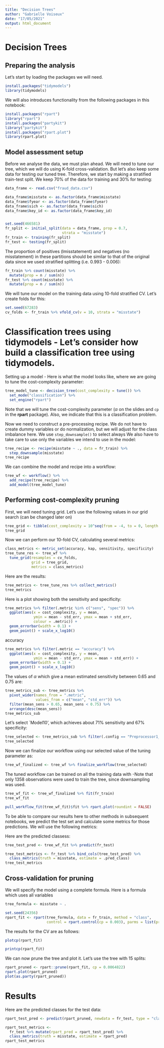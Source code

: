 ```yaml
---
title: "Decision Trees"
author: "Gabrielle Voiseux"
date: "17/05/2021"
output: html_document
---
```

# Decision Trees

## Preparing the analysis

Let's start by loading the packages we will need.

```r
 
install.packages("tidymodels")
library(tidymodels)
```

We will also introduces functionality from the following packages in this notebook:

```r
install.packages("rpart")
library("rpart")
install.packages("partykit")
library("partykit")
install.packages("rpart.plot")
library(rpart.plot)
```





## Model assessment setup 

Before we analyse the data, we must plan ahead. We will need to tune our tree, which we will do using K-fold cross-validation. But let's also keep some data for testing our tuned tree. Therefore, we start by making a stratified train-test split. We keep 70% of the data for training and 30% for testing:

```r

data_frame <- read.csv("fraud_data.csv")

data_frame$misstate <- as.factor(data_frame$misstate)
data_frame$fyear <- as.factor(data_frame$fyear)
data_frame$sich <- as.factor(data_frame$sich)
data_frame$key_id <- as.factor(data_frame$key_id)


set.seed(466581)
fr_split <- initial_split(data = data_frame, prop = 0.7, 
                          strata = "misstate")
fr_train <- training(fr_split)
fr_test <- testing(fr_split)
```


The proportion of positives (lmisstatement) and negatives (no misstatement) in these partitions should be similar to that of the original data since we used stratified splitting (i.e. 0.993 - 0.006):

```r
fr_train %>% count(misstate) %>% 
  mutate(prop = n / sum(n))
fr_test %>% count(misstate) %>% 
  mutate(prop = n / sum(n))
```

We will tune our model on the training data using 10-fold stratified CV. Let's create folds for this:

```r
set.seed(67283)
cv_folds <- fr_train %>% vfold_cv(v = 10, strata = "misstate")
```


# Classification trees using **tidymodels** - Let's consider how build a classification tree using **tidymodels**. 

Setting up a model - Here is what the model looks like, where we are going to tune the cost-complexity parameter:

```r
tree_model_tune <- decision_tree(cost_complexity = tune()) %>% 
  set_mode("classification") %>% 
  set_engine("rpart")
```


Note that we will tune the cost-complexity parameter ($\alpha$ on the slides and `cp` in the **rpart** package). Also, we indicate that this is a classification problem.

Now we need to construct a pre-processing recipe. 
We do not have to create dummy variables or do normalization, but we will adjust for the class imbalance here. We use `step_downsample()` to select always 
We also have to take care to use only the variables we intend to use in the model:

```r
tree_recipe <- recipe(misstate ~ ., data = fr_train) %>% 
  step_downsample(misstate)
tree_recipe
```

We can combine the model and recipe into a workflow: 

```r
  
tree_wf <- workflow() %>% 
  add_recipe(tree_recipe) %>% 
  add_model(tree_model_tune)

```


## Performing cost-complexity pruning

First, we will need tuning grid. Let's use the following values in our grid search (can be changed later on)


```r
tree_grid <- tibble(cost_complexity = 10^seq(from = -4, to = 0, length.out = 20))
tree_grid
```


Now we can perform our 10-fold CV, calculating several metrics:


```r
class_metrics <- metric_set(accuracy, kap, sensitivity, specificity)
tree_tune_res <- tree_wf %>% 
  tune_grid(resamples = cv_folds,
            grid = tree_grid,
            metrics = class_metrics)

```


Here are the results:
  
```r
tree_metrics <- tree_tune_res %>% collect_metrics()
tree_metrics
```

Here is a plot showing both the sensitivity and specificity:

```r
tree_metrics %>% filter(.metric %in% c("sens", "spec")) %>% 
  ggplot(aes(x = cost_complexity, y = mean, 
             ymin = mean - std_err, ymax = mean + std_err, 
             colour = .metric)) +
  geom_errorbar(width = 0.1) + 
  geom_point() + scale_x_log10()
```

accuracy 


```r
tree_metrics %>% filter(.metric == "accuracy") %>% 
  ggplot(aes(x = cost_complexity, y = mean, 
             ymin = mean - std_err, ymax = mean + std_err)) +
  geom_errorbar(width = 0.1) + 
  geom_point() + scale_x_log10()
```

The values of $\alpha$ which give a mean estimated sensitivity between 0.65 and 0.75 are:

```r
tree_metrics_sub <- tree_metrics %>% 
  pivot_wider(names_from = ".metric", 
              values_from = c("mean", "std_err")) %>% 
  filter(mean_sens > 0.65, mean_sens < 0.75) %>% 
  arrange(desc(mean_sens))
tree_metrics_sub
```


Let's select `Model10', which achieves about 71% sensitivity and 67% specificity:

```r
tree_selected <- tree_metrics_sub %>% filter(.config == "Preprocessor1_Model10")
tree_selected
```

Now we can finalize our workflow using our selected value of the tuning parameter as:

```r


tree_wf_finalized <- tree_wf %>% finalize_workflow(tree_selected)
```


The tuned workflow can be trained on all the training data with -Note that only 1358 observations were used to train the tree, since downsampling was used.

```r
tree_wf_fit <- tree_wf_finalized %>% fit(fr_train)
tree_wf_fit

pull_workflow_fit(tree_wf_fit)$fit %>% rpart.plot(roundint = FALSE)
```

  

To be able to compare our results here to other methods in subsequent notebooks, we predict the test set and calculate some metrics for those predictions. We will use the following metrics:
 
Here are the predicted classess:

```r
tree_test_pred <- tree_wf_fit %>% predict(fr_test)

tree_test_metrics <- fr_test %>% bind_cols(tree_test_pred) %>% 
  class_metrics(truth = misstate, estimate = .pred_class)
tree_test_metrics
```

  


## Cross-validation for pruning 

We will specify the model using a complete formula. Here is a formula which uses all variables 

```r
tree_formula <- misstate ~ . 

set.seed(24356)
rpart_fit <- rpart(tree_formula, data = fr_train, method = "class", 
                   control = rpart.control(cp = 0.003), parms = list(prior = c(0.5, 0.5)))
```

The results for the CV are as follows: 

```r
plotcp(rpart_fit)

printcp(rpart_fit)
```


We can now prune the tree and plot it. Let's use the tree with 15 splits:

```r
rpart_pruned <- rpart::prune(rpart_fit, cp = 0.0064822)
rpart.plot(rpart_pruned)
plot(as.party(rpart_pruned))
```


# Results

Here are the predicted classes for the test data:

```r
rpart_test_pred <- predict(rpart_pruned, newdata = fr_test, type = "class")

rpart_test_metrics <- 
  fr_test %>% mutate(rpart_pred = rpart_test_pred) %>% 
  class_metrics(truth = misstate, estimate = rpart_pred)
rpart_test_metrics
```

